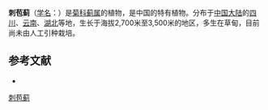 {{Speciesbox
| name = 刺苞蓟
| status = 
| status_system = 
| image =
| genus = Cirsium
| species = henryi
| authority = (Franch.) Diels
}}

'''刺苞蓟'''（[[学名|学名]]：{{lang|la|''Cirsium henryi''}}）是[[菊科|菊科]][[蓟属|蓟属]]的植物，是中国的特有植物。分布于[[中国大陆|中国大陆]]的[[四川|四川]]、[[云南|云南]]、[[湖北|湖北]]等地，生长于海拔2,700米至3,500米的地区，多生在草甸，目前尚未由人工引种栽培。

== 参考文献 ==
<div class="references-small">
* {{cite web| url =http://www.bioinfo.cn/db05/KmzwSpecies.php?action=view&id=4476| title =刺苞蓟| work =《中国高等植物数据库全库》| publisher =中国科学院微生物研究所| author =昆明植物研究所| accessdate =2009-02-25| deadurl =yes| archiveurl =https://web.archive.org/web/20160305041411/http://www.bioinfo.cn/db05/KmzwSpecies.php?action=view&id=4476| archivedate =2016-03-05}}
</div>
{{Taxonbar|from=Q10898679}}

[[Category:蓟属|刺苞蓟]]


{{植物小作品}}